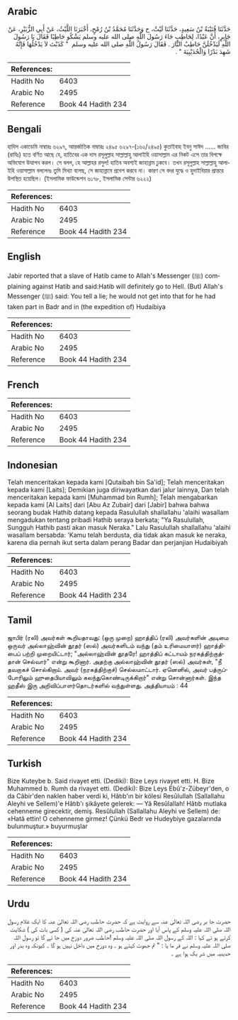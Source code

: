 ## Arabic


<div dir="rtl" lang="ar" style={{fontSize:'larger',backgroundColor:'#f8f9fa',padding:20}}>
حَدَّثَنَا قُتَيْبَةُ بْنُ سَعِيدٍ، حَدَّثَنَا لَيْثٌ، ح وَحَدَّثَنَا مُحَمَّدُ بْنُ رُمْحٍ، أَخْبَرَنَا اللَّيْثُ، عَنْ أَبِي الزُّبَيْرِ، عَنْ جَابِرٍ، أَنَّ عَبْدًا، لِحَاطِبٍ جَاءَ رَسُولَ اللَّهِ صلى الله عليه وسلم يَشْكُو حَاطِبًا فَقَالَ يَا رَسُولَ اللَّهِ لَيَدْخُلَنَّ حَاطِبٌ النَّارَ ‏.‏ فَقَالَ رَسُولُ اللَّهِ صلى الله عليه وسلم ‏ "‏ كَذَبْتَ لاَ يَدْخُلُهَا فَإِنَّهُ شَهِدَ بَدْرًا وَالْحُدَيْبِيَةَ ‏"‏ ‏.‏
</div>
<div style={{backgroundColor:'#f8f9fa',padding:20, marginBottom: 10}}><table> <thead> <tr> <th>References:</th> <th></th> </tr> </thead> <tbody><tr><td>Hadith No</td><td>6403</td></tr><tr><td>Arabic No</td><td>2495</td></tr><tr><td>Reference</td><td>Book 44 Hadith 234</td></tr></tbody></table></div>

## Bengali


<div dir="ltr" lang="bn" style={{fontSize:'larger',backgroundColor:'#f8f9fa',padding:20}}>
হাদিস একাডেমি নাম্বারঃ ৬২৯৭, আন্তর্জাতিক নাম্বারঃ ২৪৯৫ ৬২৯৭-(১৬২/২৪৯৫) কুতাইবাহ ইবনু সাঈদ ...... জাবির (রাযিঃ) হতে বর্ণিত আছে যে, হাতিবের এক দাস রসূলুল্লাহ সাল্লাল্লাহু আলাইহি ওয়াসাল্লাম এর নিকট এসে তার বিপক্ষে অভিযোগ উত্থাপন করল। সে বলল, হে আল্লাহর রসুল! হাতিব অবশ্যই জাহান্নাম ঢুকবে। তখন রসূলুল্লাহ সাল্লাল্লাহু আলাইহি ওয়াসাল্লাম বললেনঃ তুমি মিথ্যা বলেছ, সে জাহান্নামে প্রবেশ করবে না। কারণ সে বদর যুদ্ধে ও হুদাইবিয়ার প্রান্তরে উপস্থিত হয়েছিল। (ইসলামিক ফাউন্ডেশন ৬১৭৮, ইসলামিক সেন্টার ৬২২২)
</div>
<div style={{backgroundColor:'#f8f9fa',padding:20, marginBottom: 10}}><table> <thead> <tr> <th>References:</th> <th></th> </tr> </thead> <tbody><tr><td>Hadith No</td><td>6403</td></tr><tr><td>Arabic No</td><td>2495</td></tr><tr><td>Reference</td><td>Book 44 Hadith 234</td></tr></tbody></table></div>

## English


<div dir="ltr" lang="en" style={{fontSize:'larger',backgroundColor:'#f8f9fa',padding:20}}>
Jabir reported that a slave of Hatib came to Allah's Messenger (ﷺ) complaining against Hatib and said:Hatib will definitely go to Hell. (But) Allah's Messenger (ﷺ) said: You tell a lie; he would not get into that for he had taken part in Badr and in (the expedition of) Hudaibiya
</div>
<div style={{backgroundColor:'#f8f9fa',padding:20, marginBottom: 10}}><table> <thead> <tr> <th>References:</th> <th></th> </tr> </thead> <tbody><tr><td>Hadith No</td><td>6403</td></tr><tr><td>Arabic No</td><td>2495</td></tr><tr><td>Reference</td><td>Book 44 Hadith 234</td></tr></tbody></table></div>

## French


<div dir="ltr" lang="fr" style={{fontSize:'larger',backgroundColor:'#f8f9fa',padding:20}}>

</div>
<div style={{backgroundColor:'#f8f9fa',padding:20, marginBottom: 10}}><table> <thead> <tr> <th>References:</th> <th></th> </tr> </thead> <tbody><tr><td>Hadith No</td><td>6403</td></tr><tr><td>Arabic No</td><td>2495</td></tr><tr><td>Reference</td><td>Book 44 Hadith 234</td></tr></tbody></table></div>

## Indonesian


<div dir="ltr" lang="id" style={{fontSize:'larger',backgroundColor:'#f8f9fa',padding:20}}>
Telah menceritakan kepada kami [Qutaibah bin Sa'id]; Telah menceritakan kepada kami [Laits]; Demikian juga diriwayatkan dari jalur lainnya, Dan telah menceritakan kepada kami [Muhammad bin Rumh]; Telah mengabarkan kepada kami [Al Laits] dari [Abu Az Zubair] dari [Jabir] bahwa bahwa seorang budak Hathib datang kepada Rasulullah shallallahu 'alaihi wasallam mengadukan tentang pribadi Hathib seraya berkata; "Ya Rasulullah, Sungguh Hathib pasti akan masuk Neraka." Lalu Rasulullah shallallahu 'alaihi wasallam bersabda: 'Kamu telah berdusta, dia tidak akan masuk ke neraka, karena dia pernah ikut serta dalam perang Badar dan perjanjian Hudaibiyah
</div>
<div style={{backgroundColor:'#f8f9fa',padding:20, marginBottom: 10}}><table> <thead> <tr> <th>References:</th> <th></th> </tr> </thead> <tbody><tr><td>Hadith No</td><td>6403</td></tr><tr><td>Arabic No</td><td>2495</td></tr><tr><td>Reference</td><td>Book 44 Hadith 234</td></tr></tbody></table></div>

## Tamil


<div dir="ltr" lang="ta" style={{fontSize:'larger',backgroundColor:'#f8f9fa',padding:20}}>
ஜாபிர் (ரலி) அவர்கள் கூறியதாவது: (ஒரு முறை) ஹாத்திப் (ரலி) அவர்களின் அடிமை ஒருவர் அல்லாஹ்வின் தூதர் (ஸல்) அவர்களிடம் வந்து (தம் உரிமையாளர்) ஹாத்திபைப் பற்றி முறையிட்டார்; "அல்லாஹ்வின் தூதரே! ஹாத்திப் கட்டாயம் நரகத்திற்குத்தான் செல்வார்" என்று கூறினார். அதற்கு அல்லாஹ்வின் தூதர் (ஸல்) அவர்கள், "நீ தவறாகச் சொல்கிறாய். அவர் (நரகத்திற்குச்) செல்லமாட்டார். ஏனெனில், அவர் பத்ருப்போரிலும் ஹுதைபியாவிலும் கலந்துகொண்டிருக்கிறார்" என்று சொன்னார்கள். இந்த ஹதீஸ் இரு அறிவிப்பாளர்தொடர்களில் வந்துள்ளது. அத்தியாயம் : 44
</div>
<div style={{backgroundColor:'#f8f9fa',padding:20, marginBottom: 10}}><table> <thead> <tr> <th>References:</th> <th></th> </tr> </thead> <tbody><tr><td>Hadith No</td><td>6403</td></tr><tr><td>Arabic No</td><td>2495</td></tr><tr><td>Reference</td><td>Book 44 Hadith 234</td></tr></tbody></table></div>

## Turkish


<div dir="ltr" lang="tr" style={{fontSize:'larger',backgroundColor:'#f8f9fa',padding:20}}>
Bize Kuteybe b. Said rivayet etti. (Dediki): Bize Leys rivayet etti. H. Bize Muhammed b. Rumh da rivayet etti. (Dediki): Bize Leys Ebû'z-Zübeyr'den, o da Câbir'den naklen haber verdi ki, Hâtıb'ın bir kölesi Resûlullah (Sallallahu Aleyhi ve Sellem)'e Hâtıb'ı şikâyete gelerek: — Yâ Resûlallah! Hâtıb mutlaka cehenneme girecektir, demiş. Resûlullah (Sallallahu Aleyhi ve Sellem) de: «Hatâ ettin! O cehenneme girmez! Çünkü Bedr ve Hudeybiye gazalarında bulunmuştur.» buyurmuşlar
</div>
<div style={{backgroundColor:'#f8f9fa',padding:20, marginBottom: 10}}><table> <thead> <tr> <th>References:</th> <th></th> </tr> </thead> <tbody><tr><td>Hadith No</td><td>6403</td></tr><tr><td>Arabic No</td><td>2495</td></tr><tr><td>Reference</td><td>Book 44 Hadith 234</td></tr></tbody></table></div>

## Urdu


<div dir="rtl" lang="ur" style={{fontSize:'larger',backgroundColor:'#f8f9fa',padding:20}}>
حضرت جا بر رضی اللہ تعالیٰ عنہ سے روایت ہے کہ حضرت حاطب رضی اللہ تعالیٰ عنہ کا ایک غلام رسول اللہ صلی اللہ علیہ وسلم کے پاس آیا اور حضرت حاطب رضی اللہ تعالیٰ عنہ کی ( کسی بات کی ) شکایت کرتے ہو ئے کہا : اللہ کے رسول اللہ صلی اللہ علیہ وسلم !حاطب ضرور دوزخ میں جا ئے گا تو رسول اللہ صلی اللہ علیہ وسلم نے فر ما یا : " تم جھوٹ کہتے ہو ۔ وہ دوزخ میں داخل نہیں ہو گا ۔ کیونکہ وہ بدر اور حدیبیہ میں شر یک ہوا ہے ۔
</div>
<div style={{backgroundColor:'#f8f9fa',padding:20, marginBottom: 10}}><table> <thead> <tr> <th>References:</th> <th></th> </tr> </thead> <tbody><tr><td>Hadith No</td><td>6403</td></tr><tr><td>Arabic No</td><td>2495</td></tr><tr><td>Reference</td><td>Book 44 Hadith 234</td></tr></tbody></table></div>